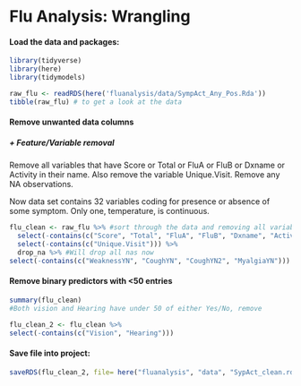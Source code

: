# **Flu Analysis: Wrangling**

#### Load the data and packages:

```r
library(tidyverse)
library(here)
library(tidymodels)

raw_flu <- readRDS(here('fluanalysis/data/SympAct_Any_Pos.Rda'))
tibble(raw_flu) # to get a look at the data
```

#### Remove unwanted data columns
##### + Feature/Variable removal

Remove all variables that have Score or Total or FluA or FluB or Dxname or Activity in their name. Also remove the variable Unique.Visit. Remove any NA observations.

Now data set contains 32 variables coding for presence or absence of some symptom. Only one, temperature, is continuous.

```r
flu_clean <- raw_flu %>% #sort through the data and removing all variables (columns) that include the words: Score or Total or FluA or FluB or Dxname or Activity
  select(-contains(c("Score", "Total", "FluA", "FluB", "Dxname", "Activity"))) %>% #now will remove all columns that include Unique.Visit
  select(-contains(c("Unique.Visit"))) %>%
  drop_na %>% #Will drop all nas now 
select(-contains(c("WeaknessYN", "CoughYN", "CoughYN2", "MyalgiaYN"))) ## Remove repeated variables (#Weakness, Cough and Myalgia)
```

####  Remove binary predictors with <50 entries

```r
summary(flu_clean)
#Both vision and Hearing have under 50 of either Yes/No, remove

flu_clean_2 <- flu_clean %>%
select(-contains(c("Vision", "Hearing")))
```

#### Save file into project:

```r
saveRDS(flu_clean_2, file= here("fluanalysis", "data", "SypAct_clean.rds")) #will save as a data.frame in the RDS file

```
